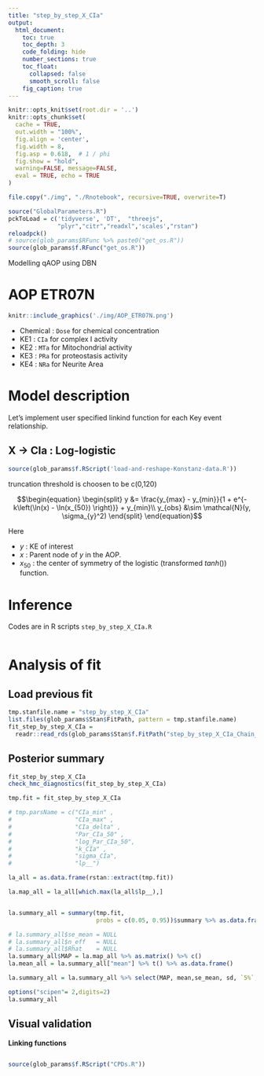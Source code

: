```yaml
---
title: "step_by_step_X_CIa"
output:
  html_document:
    toc: true
    toc_depth: 3
    code_folding: hide
    number_sections: true
    toc_float:
      collapsed: false
      smooth_scroll: false
    fig_caption: true
---
```


```r
knitr::opts_knit$set(root.dir = '..')
knitr::opts_chunk$set(
  cache = TRUE,
  out.width = "100%",
  fig.align = 'center',
  fig.width = 8,
  fig.asp = 0.618,  # 1 / phi
  fig.show = "hold",
  warning=FALSE, message=FALSE,
  eval = TRUE, echo = TRUE
)
```

```r
file.copy("./img", "./Rnotebook", recursive=TRUE, overwrite=T)
```


```r
source("GlobalParameters.R")
pckToLoad = c('tidyverse', 'DT',  "threejs",
              "plyr","citr","readxl",'scales',"rstan")
reloadpck()
# source(glob_params$RFunc %>% paste0("get_os.R"))
source(glob_params$f.RFunc("get_os.R"))
```


Modelling qAOP using DBN

# AOP ETR07N

```r
knitr::include_graphics('./img/AOP_ETR07N.png')
```

- Chemical : `Dose` for chemical concentration
- KE1 : `CIa` for complex I activity
- KE2 : `MTa` for Mitochondrial activity
- KE3 : `PRa` for proteostasis activity
- KE4 : `NRa` for Neurite Area

# Model description

Let's implement user specified linkind function for each Key event relationship.

## X -> CIa : Log-logistic

```r
source(glob_params$f.RScript('load-and-reshape-Konstanz-data.R'))
```

truncation threshold is choosen to be c(0,120)

$$\begin{equation}
\begin{split}
y &= \frac{y_{max} - y_{min}}{1 + e^{-k\left(\ln(x) - \ln(x_{50}) \right)}} + y_{min}\\
y_{obs} &\sim \mathcal{N}(y, \sigma_{y}^2)
\end{split}
\end{equation}$$

Here

- $y$ : KE of interest
- $x$ : Parent node of $y$ in the AOP.
- $x_{50}$ : the center of symmetry of the logistic (transformed $tanh()$) function.

# Inference

Codes are in R scripts `step_by_step_X_CIa.R`

```r
```

# Analysis of fit

## Load previous fit

```r
tmp.stanfile.name = "step_by_step_X_CIa"
list.files(glob_params$Stan$FitPath, pattern = tmp.stanfile.name)
fit_step_by_step_X_CIa = 
  readr::read_rds(glob_params$Stan$f.FitPath("step_by_step_X_CIa_Chain_3_iter_4000_seed_1907111137_1907111137.stanFit"))
```

## Posterior summary

```r
fit_step_by_step_X_CIa
check_hmc_diagnostics(fit_step_by_step_X_CIa)
```


```r
tmp.fit = fit_step_by_step_X_CIa

# tmp.parsName = c("CIa_min" ,
#                  "CIa_max" ,
#                  "CIa_delta" ,
#                  "Par_CIa_50" ,
#                  "log_Par_CIa_50",
#                  "k_CIa" ,
#                  "sigma_CIa",
#                  "lp__")

la_all = as.data.frame(rstan::extract(tmp.fit))

la.map_all = la_all[which.max(la_all$lp__),]


la.summary_all = summary(tmp.fit,
                         probs = c(0.05, 0.95))$summary %>% as.data.frame()

# la.summary_all$se_mean = NULL
# la.summary_all$n_eff   = NULL
# la.summary_all$Rhat    = NULL
la.summary_all$MAP = la.map_all %>% as.matrix() %>% c()
la.mean_all = la.summary_all["mean"] %>% t() %>% as.data.frame()

la.summary_all = la.summary_all %>% select(MAP, mean,se_mean, sd, `5%`, `95%`,n_eff,Rhat)

options("scipen"= 2,digits=2)
la.summary_all
```


## Visual validation {.tabset .tabset-fade .tabset-pills}

**Linking functions**

```r
```

```r
source(glob_params$f.RScript("CPDs.R"))
```





















